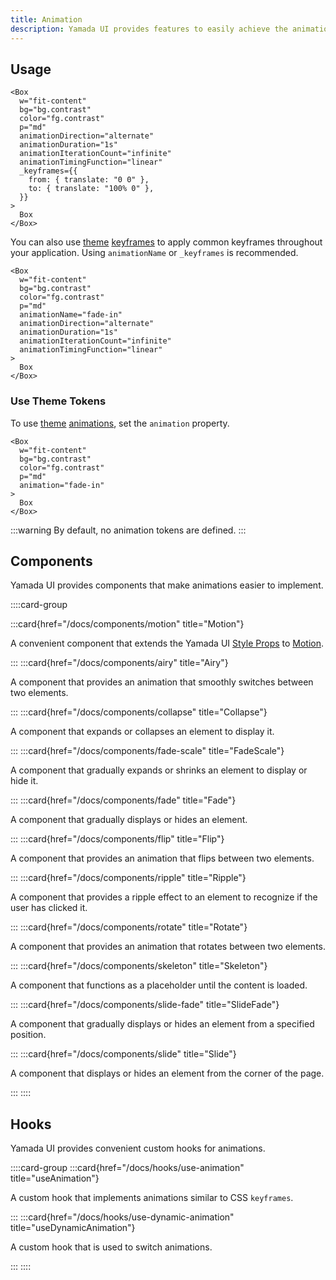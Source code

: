 ```yaml
---
title: Animation
description: Yamada UI provides features to easily achieve the animation you want.
---
```


## Usage

```tsx preview
<Box
  w="fit-content"
  bg="bg.contrast"
  color="fg.contrast"
  p="md"
  animationDirection="alternate"
  animationDuration="1s"
  animationIterationCount="infinite"
  animationTimingFunction="linear"
  _keyframes={{
    from: { translate: "0 0" },
    to: { translate: "100% 0" },
  }}
>
  Box
</Box>
```

You can also use [theme](/docs/theming) [keyframes](/docs/theming/tokens/keyframes) to apply common keyframes throughout your application. Using `animationName` or `_keyframes` is recommended.

```tsx preview
<Box
  w="fit-content"
  bg="bg.contrast"
  color="fg.contrast"
  p="md"
  animationName="fade-in"
  animationDirection="alternate"
  animationDuration="1s"
  animationIterationCount="infinite"
  animationTimingFunction="linear"
>
  Box
</Box>
```

### Use Theme Tokens

To use [theme](/docs/theming) [animations](/docs/theming/tokens/animations), set the `animation` property.

```tsx preview
<Box
  w="fit-content"
  bg="bg.contrast"
  color="fg.contrast"
  p="md"
  animation="fade-in"
>
  Box
</Box>
```

:::warning
By default, no animation tokens are defined.
:::

## Components

Yamada UI provides components that make animations easier to implement.

::::card-group

:::card{href="/docs/components/motion" title="Motion"}

A convenient component that extends the Yamada UI [Style Props](/docs/styling/style-props) to [Motion](https://motion.dev/).

:::
:::card{href="/docs/components/airy" title="Airy"}

A component that provides an animation that smoothly switches between two elements.

:::
:::card{href="/docs/components/collapse" title="Collapse"}

A component that expands or collapses an element to display it.

:::
:::card{href="/docs/components/fade-scale" title="FadeScale"}

A component that gradually expands or shrinks an element to display or hide it.

:::
:::card{href="/docs/components/fade" title="Fade"}

A component that gradually displays or hides an element.

:::
:::card{href="/docs/components/flip" title="Flip"}

A component that provides an animation that flips between two elements.

:::
:::card{href="/docs/components/ripple" title="Ripple"}

A component that provides a ripple effect to an element to recognize if the user has clicked it.

:::
:::card{href="/docs/components/rotate" title="Rotate"}

A component that provides an animation that rotates between two elements.

:::
:::card{href="/docs/components/skeleton" title="Skeleton"}

A component that functions as a placeholder until the content is loaded.

:::
:::card{href="/docs/components/slide-fade" title="SlideFade"}

A component that gradually displays or hides an element from a specified position.

:::
:::card{href="/docs/components/slide" title="Slide"}

A component that displays or hides an element from the corner of the page.

:::
::::

## Hooks

Yamada UI provides convenient custom hooks for animations.

::::card-group
:::card{href="/docs/hooks/use-animation" title="useAnimation"}

A custom hook that implements animations similar to CSS `keyframes`.

:::
:::card{href="/docs/hooks/use-dynamic-animation" title="useDynamicAnimation"}

A custom hook that is used to switch animations.

:::
::::
